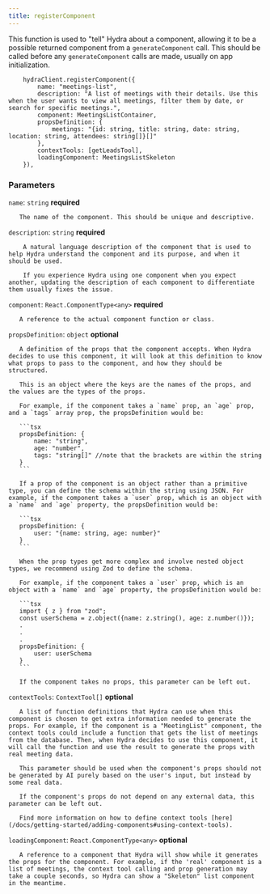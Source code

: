 ```yaml
---
title: registerComponent
---
```


This function is used to "tell" Hydra about a component, allowing it to be a possible returned component from a `generateComponent` call. This should be called before any `generateComponent` calls are made, usually on app initialization.

```tsx
    hydraClient.registerComponent({
        name: "meetings-list",
        description: "A list of meetings with their details. Use this when the user wants to view all meetings, filter them by date, or search for specific meetings.",
        component: MeetingsListContainer,
        propsDefinition: {
            meetings: "{id: string, title: string, date: string, location: string, attendees: string[]}[]" 
        },
        contextTools: [getLeadsTool],
        loadingComponent: MeetingsListSkeleton
    }),
```

### Parameters

`name`: `string` **required** 

       The name of the component. This should be unique and descriptive.

`description`: `string` **required** 

        A natural language description of the component that is used to help Hydra understand the component and its purpose, and when it should be used.
       
        If you experience Hydra using one component when you expect another, updating the description of each component to differentiate them usually fixes the issue.

`component`: `React.ComponentType<any>` **required** 

       A reference to the actual component function or class.

`propsDefinition`: `object` **optional** 

       A definition of the props that the component accepts. When Hydra decides to use this component, it will look at this definition to know what props to pass to the component, and how they should be structured.

       This is an object where the keys are the names of the props, and the values are the types of the props. 

       For example, if the component takes a `name` prop, an `age` prop, and a `tags` array prop, the propsDefinition would be:

       ```tsx
       propsDefinition: {
           name: "string",
           age: "number",
           tags: "string[]" //note that the brackets are within the string
       }
       ```

       If a prop of the component is an object rather than a primitive type, you can define the schema within the string using JSON. For example, if the component takes a `user` prop, which is an object with a `name` and `age` property, the propsDefinition would be:

       ```tsx
       propsDefinition: {
           user: "{name: string, age: number}"
       }
       ```

       When the prop types get more complex and involve nested object types, we recommend using Zod to define the schema. 

       For example, if the component takes a `user` prop, which is an object with a `name` and `age` property, the propsDefinition would be:

       ```tsx
       import { z } from "zod";
       const userSchema = z.object({name: z.string(), age: z.number()});
       .
       .
       .
       propsDefinition: {
           user: userSchema
       }
       ```

       If the component takes no props, this parameter can be left out.

`contextTools`: `ContextTool[]` **optional** 

       A list of function definitions that Hydra can use when this component is chosen to get extra information needed to generate the props. For example, if the component is a "MeetingList" component, the context tools could include a function that gets the list of meetings from the database. Then, when Hydra decides to use this component, it will call the function and use the result to generate the props with real meeting data.

       This parameter should be used when the component's props should not be generated by AI purely based on the user's input, but instead by some real data.

       If the component's props do not depend on any external data, this parameter can be left out.

       Find more information on how to define context tools [here](/docs/getting-started/adding-components#using-context-tools).

`loadingComponent`: `React.ComponentType<any>` **optional** 

       A reference to a component that Hydra will show while it generates the props for the component. For example, if the 'real' component is a list of meetings, the context tool calling and prop generation may take a couple seconds, so Hydra can show a "Skeleton" list component in the meantime.